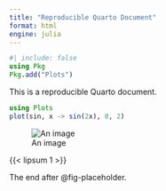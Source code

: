```yaml
---
title: "Reproducible Quarto Document"
format: html
engine: julia
---
```


```julia
#| include: false
using Pkg
Pkg.add("Plots")
```

This is a reproducible Quarto document.


```julia
using Plots
plot(sin, x -> sin(2x), 0, 2)
```

![An image]({{< placeholder 600 400 >}}){#fig-placeholder}

{{< lipsum 1 >}}

The end after @fig-placeholder.
